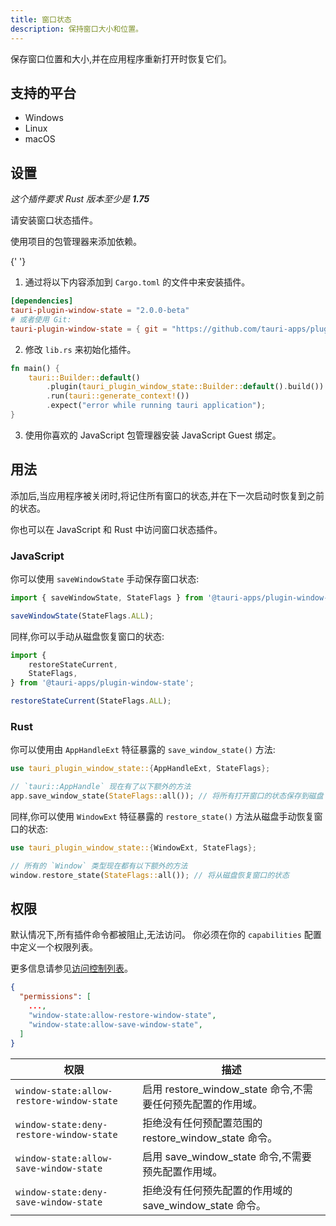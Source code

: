 ```yaml
---
title: 窗口状态
description: 保持窗口大小和位置。
---
```



<PluginLinks plugin="window-state" />

保存窗口位置和大小,并在应用程序重新打开时恢复它们。

## 支持的平台

- Windows
- Linux
- macOS

## 设置

_这个插件要求 Rust 版本至少是 **1.75**_

请安装窗口状态插件。

<Tabs>
  <TabItem label="自动">

使用项目的包管理器来添加依赖。

{' '}

<CommandTabs
	npm="npm run tauri add window-state"
	yarn="yarn run tauri add window-state"
	pnpm="pnpm tauri add window-state"
	cargo="cargo tauri add window-state"
/>

  </TabItem>
  <TabItem label="手动">

1. 通过将以下内容添加到 `Cargo.toml` 的文件中来安装插件。

```toml title="src-tauri/Cargo.toml"
[dependencies]
tauri-plugin-window-state = "2.0.0-beta"
# 或者使用 Git:
tauri-plugin-window-state = { git = "https://github.com/tauri-apps/plugins-workspace", branch = "v2" }
```

2. 修改 `lib.rs` 来初始化插件。

```rust title="src-tauri/src/main.rs" {3}
fn main() {
    tauri::Builder::default()
        .plugin(tauri_plugin_window_state::Builder::default().build())
        .run(tauri::generate_context!())
        .expect("error while running tauri application");
}
```

3. 使用你喜欢的 JavaScript 包管理器安装 JavaScript Guest 绑定。

  <CommandTabs
      npm="npm install @tauri-apps/plugin-window-state"
      yarn="yarn add @tauri-apps/plugin-window-state"
      pnpm="pnpm add @tauri-apps/plugin-window-state"
  />
  </TabItem>
</Tabs>

## 用法

添加后,当应用程序被关闭时,将记住所有窗口的状态,并在下一次启动时恢复到之前的状态。

你也可以在 JavaScript 和 Rust 中访问窗口状态插件。

### JavaScript

你可以使用 `saveWindowState` 手动保存窗口状态:

```javascript
import { saveWindowState, StateFlags } from '@tauri-apps/plugin-window-state';

saveWindowState(StateFlags.ALL);
```

同样,你可以手动从磁盘恢复窗口的状态:

```javascript
import {
	restoreStateCurrent,
	StateFlags,
} from '@tauri-apps/plugin-window-state';

restoreStateCurrent(StateFlags.ALL);
```

### Rust

你可以使用由 `AppHandleExt` 特征暴露的 `save_window_state()` 方法:

```rust
use tauri_plugin_window_state::{AppHandleExt, StateFlags};

// `tauri::AppHandle` 现在有了以下额外的方法
app.save_window_state(StateFlags::all()); // 将所有打开窗口的状态保存到磁盘
```

同样,你可以使用 `WindowExt` 特征暴露的 `restore_state()` 方法从磁盘手动恢复窗口的状态:

```rust
use tauri_plugin_window_state::{WindowExt, StateFlags};

// 所有的 `Window` 类型现在都有以下额外的方法
window.restore_state(StateFlags::all()); // 将从磁盘恢复窗口的状态
```

## 权限

默认情况下,所有插件命令都被阻止,无法访问。
你必须在你的 `capabilities` 配置中定义一个权限列表。

更多信息请参见[访问控制列表](/zh-cn/reference/acl)。

```json title="src-tauri/capabilities/main.json" ins={4-5}
{
  "permissions": [
    ...,
    "window-state:allow-restore-window-state",
    "window-state:allow-save-window-state",
  ]
}
```

| 权限                                      | 描述                                                        |
| ----------------------------------------- | ----------------------------------------------------------- |
| `window-state:allow-restore-window-state` | 启用 restore_window_state 命令,不需要任何预先配置的作用域。 |
| `window-state:deny-restore-window-state`  | 拒绝没有任何预配置范围的 restore_window_state 命令。        |
| `window-state:allow-save-window-state`    | 启用 save_window_state 命令,不需要预先配置作用域。          |
| `window-state:deny-save-window-state`     | 拒绝没有任何预先配置的作用域的 save_window_state 命令。     |
